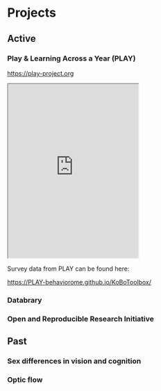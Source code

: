 # Projects

## Active {-}

### Play & Learning Across a Year (PLAY) {-}

<https://play-project.org>


```{=html}
<iframe height="400" src="https://play-project.org" ></iframe>
```

Survey data from PLAY can be found here:

<https://PLAY-behaviorome.github.io/KoBoToolbox/>

### Databrary {-}

### Open and Reproducible Research Initiative {-}

## Past {-}

### Sex differences in vision and cognition {-}

### Optic flow {-}



